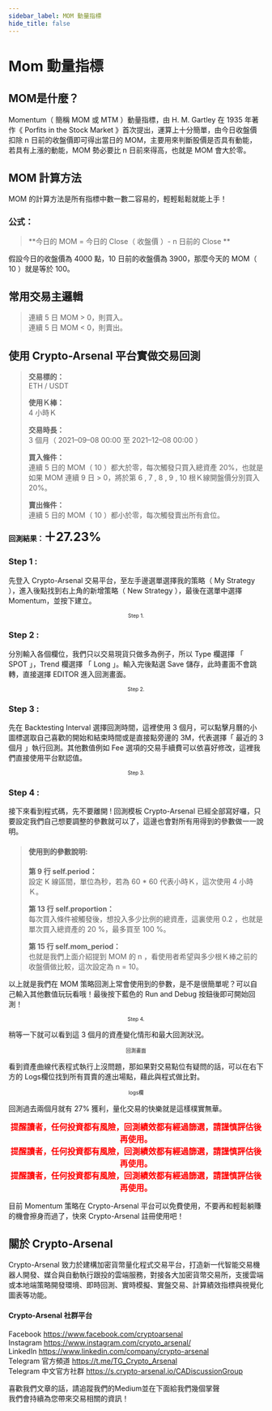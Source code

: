 ```yaml
---
sidebar_label: MOM 動量指標
hide_title: false
---
```


Mom 動量指標
===========================

## **MOM是什麼？**
Momentum（ 簡稱 MOM 或 MTM ）動量指標，由 H. M. Gartley 在 1935 年著作《 Porfits in the Stock Market 》首次提出，運算上十分簡單，由今日收盤價扣除 n 日前的收盤價即可得出當日的 MOM，主要用來判斷股價是否具有動能，若具有上漲的動能，MOM 勢必要比 n 日前來得高，也就是 MOM 會大於零。
## **MOM 計算方法**
MOM 的計算方法是所有指標中數一數二容易的，輕輕鬆鬆就能上手！
### **公式：**
>**今日的 MOM = 今日的 Close（ 收盤價 ）- n 日前的 Close  **

假設今日的收盤價為 4000 點，10 日前的收盤價為 3900，那麼今天的 MOM（ 10 ）就是等於 100。  
## **常用交易主邏輯**
>連續 5 日 MOM > 0，則買入。  
>連續 5 日 MOM < 0，則賣出。  

## **使用 Crypto-Arsenal 平台實做交易回測**
>**交易標的：**  
>ETH / USDT  
>
>**使用Ｋ棒：**  
>4 小時Ｋ  
>
>**交易時長：**  
>3 個月（ 2021–09–08 00:00 至 2021–12–08 00:00 ）  
>
>**買入條件：**  
>連續 5 日的 MOM（ 10 ）都大於零，每次觸發只買入總資產 20%，也就是如果 MOM 連續 9 日 > 0，將於第 6 , 7 , 8 , 9 , 10 根Ｋ線開盤價分別買入 20%。  
>
>**賣出條件：**  
>連續 5 日的 MOM（ 10 ）都小於零，每次觸發賣出所有倉位。  
>
**回測結果：<font size="5">＋27.23%</font>**

### **Step 1 :**
先登入 Crypto-Arsenal 交易平台，至左手邊選單選擇我的策略（ My Strategy ），進入後點找到右上角的新增策略（ New Strategy ），最後在選單中選擇 Momentum，並按下建立。
<img alt="" class="oe qu ef es eo ex w c"  role="presentation" src="https://miro.medium.com/max/1400/0*1VFTrqoBwhue1jo2" srcset="https://miro.medium.com/max/552/0*1VFTrqoBwhue1jo2 276w, https://miro.medium.com/max/1104/0*1VFTrqoBwhue1jo2 552w, https://miro.medium.com/max/1280/0*1VFTrqoBwhue1jo2 640w, https://miro.medium.com/max/1400/0*1VFTrqoBwhue1jo2 700w" sizes="700px"/>
<font size="1"><center>Step 1.</center></font>

### **Step 2 :**
分別輸入各個欄位，我們只以交易現貨只做多為例子，所以 Type 欄選擇 「 SPOT 」，Trend 欄選擇 「 Long 」。輸入完後點選 Save 儲存，此時畫面不會跳轉，直接選擇 EDITOR 進入回測畫面。
<img alt="" class="oe qu ef es eo ex w c" role="presentation" src="https://miro.medium.com/max/1400/0*YS3hg0fTQEUklkHS" srcset="https://miro.medium.com/max/552/0*YS3hg0fTQEUklkHS 276w, https://miro.medium.com/max/1104/0*YS3hg0fTQEUklkHS 552w, https://miro.medium.com/max/1280/0*YS3hg0fTQEUklkHS 640w, https://miro.medium.com/max/1400/0*YS3hg0fTQEUklkHS 700w" sizes="700px"/>
<font size="1"><center>Step 2.</center></font>

### **Step 3 :**
先在 Backtesting Interval 選擇回測時間，這裡使用 3 個月，可以點擊月曆的小圖標選取自己喜歡的開始和結束時間或是直接點旁邊的 3M，代表選擇「 最近的 3 個月 」執行回測。其他數值例如 Fee 選項的交易手續費可以依喜好修改，這裡我們直接使用平台默認值。
<img alt="" class="oe qu ef es eo ex w c" role="presentation" src="https://miro.medium.com/max/1400/1*KcImapkAp5aG9SbmTUfSxA.png" srcset="https://miro.medium.com/max/552/1*KcImapkAp5aG9SbmTUfSxA.png 276w, https://miro.medium.com/max/1104/1*KcImapkAp5aG9SbmTUfSxA.png 552w, https://miro.medium.com/max/1280/1*KcImapkAp5aG9SbmTUfSxA.png 640w, https://miro.medium.com/max/1400/1*KcImapkAp5aG9SbmTUfSxA.png 700w" sizes="700px"/>
<font size="1"><center>Step 3.</center></font>

### **Step 4 :**
接下來看到程式碼，先不要離開 ! 回測模板 Crypto-Arsenal 已經全部寫好囉，只要設定我們自己想要調整的參數就可以了，這邊也會對所有用得到的參數做一一說明。
>#### **使用到的參數說明:**
>**第 9 行 self.period：**  
>設定 K 線區間，單位為秒，若為 60 * 60 代表小時Ｋ，這次使用 4 小時Ｋ。  
>
>**第 13 行 self.proportion：**  
>每次買入條件被觸發後，想投入多少比例的總資產，這裏使用 0.2 ，也就是單次買入總資產的 20 %，最多買至 100 %。  
>
>**第 15 行 self.mom_period：**  
>也就是我們上面介紹提到 MOM 的 n ，看使用者希望與多少根Ｋ棒之前的收盤價做比較，這次設定為 n = 10。  

以上就是我們在 MOM 策略回測上常會使用到的參數，是不是很簡單呢？可以自己輸入其他數值玩玩看哦！最後按下藍色的 Run and Debug 按鈕後即可開始回測！
<img alt="" class="oe qu ef es eo ex w c" role="presentation" src="https://miro.medium.com/max/1400/1*Egc3PWi99IaCfMpBpxMhtw.png" srcset="https://miro.medium.com/max/552/1*Egc3PWi99IaCfMpBpxMhtw.png 276w, https://miro.medium.com/max/1104/1*Egc3PWi99IaCfMpBpxMhtw.png 552w, https://miro.medium.com/max/1280/1*Egc3PWi99IaCfMpBpxMhtw.png 640w, https://miro.medium.com/max/1400/1*Egc3PWi99IaCfMpBpxMhtw.png 700w" sizes="700px"/>
<font size="1"><center>Step 4.</center></font>

稍等一下就可以看到這 3 個月的資產變化情形和最大回測狀況。
<img alt="" class="oe qu ef es eo ex w c"  role="presentation" src="https://miro.medium.com/max/1400/0*phNO67M5b3MN5p5z" srcset="https://miro.medium.com/max/552/0*phNO67M5b3MN5p5z 276w, https://miro.medium.com/max/1104/0*phNO67M5b3MN5p5z 552w, https://miro.medium.com/max/1280/0*phNO67M5b3MN5p5z 640w, https://miro.medium.com/max/1400/0*phNO67M5b3MN5p5z 700w" sizes="700px"/>
<font size="1"><center>回測畫面</center></font>

看到資產曲線代表程式執行上沒問題，那如果對交易點位有疑問的話，可以在右下方的 Logs欄位找到所有買賣的進出場點，藉此與程式做比對。
<img alt="" class="oe qu ef es eo ex w c" role="presentation" src="https://miro.medium.com/max/1400/0*C6pPML21n8YwpwHT" srcset="https://miro.medium.com/max/552/0*C6pPML21n8YwpwHT 276w, https://miro.medium.com/max/1104/0*C6pPML21n8YwpwHT 552w, https://miro.medium.com/max/1280/0*C6pPML21n8YwpwHT 640w, https://miro.medium.com/max/1400/0*C6pPML21n8YwpwHT 700w" sizes="700px"/>
<font size="1"><center>logs欄</center></font>

回測過去兩個月就有 27% 獲利，量化交易的快樂就是這樣樸實無華。  
  
**<font size="3" color="#FF0000"><center>提醒讀者，任何投資都有風險，回測績效都有經過篩選，請謹慎評估後再使用。</center></font>**
**<font size="3" color="#FF0000"><center>提醒讀者，任何投資都有風險，回測績效都有經過篩選，請謹慎評估後再使用。</center></font>**
**<font size="3" color="#FF0000"><center>提醒讀者，任何投資都有風險，回測績效都有經過篩選，請謹慎評估後再使用。</center></font>**
   
目前 Momentum 策略在 Crypto-Arsenal 平台可以免費使用，不要再和輕鬆躺賺的機會擦身而過了，快來 Crypto-Arsenal 註冊使用吧！  
## **關於 Crypto-Arsenal**
Crypto-Arsenal 致力於建構加密貨幣量化程式交易平台，打造新一代智能交易機器人開發、媒合與自動執行跟投的雲端服務，對接各大加密貨幣交易所，支援雲端或本地端策略開發環境、即時回測、實時模擬、實盤交易、計算績效指標與視覺化圖表等功能。
#### **Crypto-Arsenal 社群平台**
Facebook https://www.facebook.com/cryptoarsenal  
Instagram https://www.instagram.com/crypto_arsenal/  
LinkedIn https://www.linkedin.com/company/crypto-arsenal  
Telegram 官方頻道 https://t.me/TG_Crypto_Arsenal  
Telegram 中文官方社群 https://s.crypto-arsenal.io/CADiscussionGroup   

喜歡我們文章的話，請追蹤我們的Medium並在下面給我們幾個掌聲  
我們會持續為您帶來交易相關的資訊！





